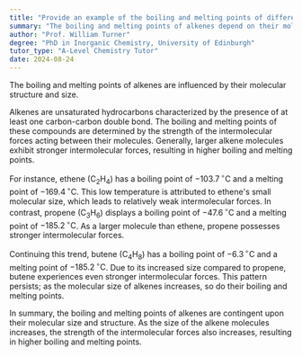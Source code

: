 ```yaml
---
title: "Provide an example of the boiling and melting points of different alkenes"
summary: "The boiling and melting points of alkenes depend on their molecular structure and size, indicating that these physical properties can change with different alkene configurations."
author: "Prof. William Turner"
degree: "PhD in Inorganic Chemistry, University of Edinburgh"
tutor_type: "A-Level Chemistry Tutor"
date: 2024-08-24
---
```


The boiling and melting points of alkenes are influenced by their molecular structure and size.

Alkenes are unsaturated hydrocarbons characterized by the presence of at least one carbon-carbon double bond. The boiling and melting points of these compounds are determined by the strength of the intermolecular forces acting between their molecules. Generally, larger alkene molecules exhibit stronger intermolecular forces, resulting in higher boiling and melting points.

For instance, ethene (C$_2$H$_4$) has a boiling point of $-103.7\,^{\circ}\text{C}$ and a melting point of $-169.4\,^{\circ}\text{C}$. This low temperature is attributed to ethene's small molecular size, which leads to relatively weak intermolecular forces. In contrast, propene (C$_3$H$_6$) displays a boiling point of $-47.6\,^{\circ}\text{C}$ and a melting point of $-185.2\,^{\circ}\text{C}$. As a larger molecule than ethene, propene possesses stronger intermolecular forces.

Continuing this trend, butene (C$_4$H$_8$) has a boiling point of $-6.3\,^{\circ}\text{C}$ and a melting point of $-185.2\,^{\circ}\text{C}$. Due to its increased size compared to propene, butene experiences even stronger intermolecular forces. This pattern persists; as the molecular size of alkenes increases, so do their boiling and melting points.

In summary, the boiling and melting points of alkenes are contingent upon their molecular size and structure. As the size of the alkene molecules increases, the strength of the intermolecular forces also increases, resulting in higher boiling and melting points.
    